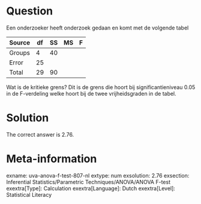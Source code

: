 Question
========

Een onderzoeker heeft onderzoek gedaan en komt met de volgende tabel

|Source|df|SS|MS|F|
|-|-|-|-|-|
|Groups|4|40| | |
|Error|25| | | |
|Total|29|90| | |

Wat is de kritieke grens? Dit is de grens die hoort bij significantieniveau 0.05 in de F-verdeling welke hoort bij de twee vrijheidsgraden in de tabel. 

Solution
========

The correct answer is 2.76.

Meta-information
================
exname: uva-anova-f-test-807-nl 
extype: num 
exsolution: 2.76 
exsection: Inferential Statistics/Parametric Techniques/ANOVA/ANOVA F-test 
exextra[Type]: Calculation 
exextra[Language]: Dutch 
exextra[Level]: Statistical Literacy 

